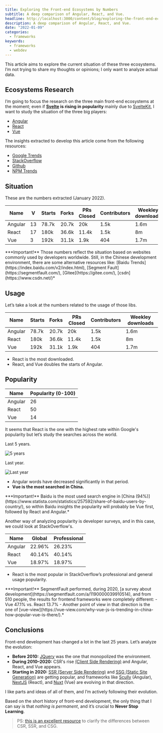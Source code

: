 ```yaml
---
title: Exploring the Front-end Ecosystems by Numbers
subtitle: A deep comparison of Angular, React, and Vue.
headline: http://localhost:3000/content/blog/exploring-the-front-end-ecosystems-by-numbers/main.png
description: A deep comparison of Angular, React, and Vue.
date: "2022-01-09"
categories:
  - frameworks
keywords:
  - frameworks
  - webdev
---
```


This article aims to explore the current situation of these three ecosystems. I’m not trying to share my thoughts or opinions; I only want to analyze actual data.

## Ecosystems Research

I’m going to focus the research on the three main front-end ecosystems at the moment; even if **[Svelte](https://svelte.dev/) is rising in popularity** mainly due to [SvelteKit](https://kit.svelte.dev/), I want to study the situation of the three big players:

- [Angular](https://angular.io/)
- [React](https://reactjs.org/)
- [Vue](https://vuejs.org/)

The insights extracted to develop this article come from the following resources:

- [Google Trends](https://trends.google.com/trends/explore?date=today%205-y&q=%2Fm%2F012l1vxv,%2Fg%2F11c6w0ddw9,%2Fg%2F11c0vmgx5d)
- [StackOverflow](https://insights.stackoverflow.com/survey/2021#most-popular-technologies-webframe-prof)
- [Github](https://github.com/)
- [NPM Trends](https://www.npmtrends.com/react-vs-vue-vs-@angular/core)

## Situation

These are the numbers extracted (January 2022).

| Name    | V   | Starts | Forks | PRs Closed | Contributors | Weekley downloads | Global | Professional | Popularity (0-100) |
| ------- | --- | ------ | ----- | ---------- | ------------ | ----------------- | ------ | ------------ | ------------------ |
| Angular | 13  | 78.7k  | 20.7k | 20k        | 1.5k         | 1.6m              | 22.96% | 26.23%       | 26                 |
| React   | 17  | 180k   | 36.6k | 11.4k      | 1.5k         | 8m                | 40.14% | 40.14%       | 50                 |
| Vue     | 3   | 192k   | 31.1k | 1.9k       | 404          | 1.7m              | 18.97% | 18.97%       | 14                 |

<div className="callout --error">
  ***Important!** Those numbers reflect the situation based on websites commonly
  used by developers worldwide. Still, in the Chinese development environment,
  there are some alternative resources like: [Baidu
  Trends](https://index.baidu.com/v2/index.html), [Segment
  Fault](https://segmentfault.com/), [Gitee](https://gitee.com/),
  [csdn](https://www.csdn.net/)*
</div>

## Usage

Let’s take a look at the numbers related to the usage of those libs.

| Name    | Starts | Forks | PRs Closed | Contributors | Weekley downloads |
| ------- | ------ | ----- | ---------- | ------------ | ----------------- |
| Angular | 78.7k  | 20.7k | 20k        | 1.5k         | 1.6m              |
| React   | 180k   | 36.6k | 11.4k      | 1.5k         | 8m                |
| Vue     | 192k   | 31.1k | 1.9k       | 404          | 1.7m              |

- React is the most downloaded.
- React, and Vue doubles the starts of Angular.

## Popularity

| Name    | Popularity (0-100) |
| ------- | ------------------ |
| Angular | 26                 |
| React   | 50                 |
| Vue     | 14                 |

It seems that React is the one with the highest rate within Google's popularity but let’s study the searches across the world.

Last 5 years.

![5 years](http://localhost:3000/content/blog/medium/5years.png)

Last year.

![Last year](http://localhost:3000/content/blog/medium/1year.png)

- Angular words have decreased significantly in that period.
- **Vue is the most searched in China.**

<div className="callout --info">
  ***Important!** Baidu is the most used search engine in [China
  (94%)](https://www.statista.com/statistics/257592/share-of-baidu-users-by-country/),
  so within Baidu insights the popularity will probably be Vue first, followed
  by React and Angular.*
</div>

Another way of analyzing popularity is developer surveys, and in this case, we could look at StackOverflow's.

| Name    | Global | Professional |
| ------- | ------ | ------------ |
| Angular | 22.96% | 26.23%       |
| React   | 40.14% | 40.14%       |
| Vue     | 18.97% | 18.97%       |

- React is the most popular in StackOverflow’s professional and general usage popularity.

<div className="callout --warn">
  ***Important!** SegmentFault performed, during 2020, [a survey about
  development](https://segmentfault.com/a/1190000039910514), and from 510
  people, the results for frontend frameworks were completely different:
- Vue 47.1% vs. React 13.7%
- Another point of view in that direction is the one of [vue-view](https://vue-view.com/why-vue-js-is-trending-in-china-how-popular-vue-is-there/).*
</div>

## Conclusions

Front-end development has changed a lot in the last 25 years. Let’s analyze the evolution:

- **Before 2010:** [JQuery](https://jquery.com/) was the one that monopolized the environment.
- **During 2010–2020:** CSR's rise [(Client Side Rendering)](https://developer.mozilla.org/en-US/docs/Learn/Tools_and_testing/Client-side_JavaScript_frameworks/Introduction) and Angular, React, and Vue appears.
- **Starting in 2020:** [SSR (Server Side Rendering)](https://developer.mozilla.org/en-US/docs/Learn/Server-side) and [SSG (Static Site Generation)](https://www.netlify.com/blog/2020/04/14/what-is-a-static-site-generator-and-3-ways-to-find-the-best-one/) are getting popular, and frameworks like [Scully](https://scully.io/) (Angular), [NextJS](https://nextjs.org/) (React), and [Nuxt](https://nuxtjs.org/) (Vue) are evolving in that direction.

I like parts and ideas of all of them, and I’m actively following their evolution.

Based on the short history of front-end development, the only thing that I can say is that _nothing is permanent_, and it’s crucial to **Never Stop Learning**.

> PS: [this is an excellent resource](https://developers.google.com/web/updates/2019/02/rendering-on-the-web) to clarify the differences between CSR, SSR, and CSG.
